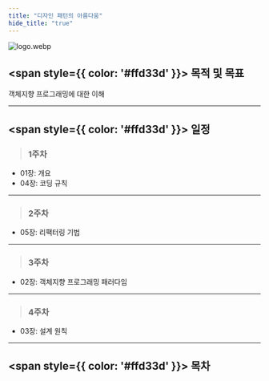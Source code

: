 ```yaml
---
title: "디자인 패턴의 아름다움"
hide_title: "true"
---
```


![logo.webp](../../../static/img/%EB%94%94%EC%9E%90%EC%9D%B8%20%ED%8C%A8%ED%84%B4%EC%9D%98%20%EC%95%84%EB%A6%84%EB%8B%A4%EC%9B%80/logo.webp)
## <span style={{ color: '#ffd33d' }}> 목적 및 목표 </span>
객체지향 프로그래밍에 대한 이해


---
## <span style={{ color: '#ffd33d' }}> 일정 </span>

>### 1주차
- 01장: 개요
- 04장: 코딩 규칙

---
>### 2주차
- 05장: 리팩터링 기법

---
>### 3주차
- 02장: 객체지향 프로그래밍 패러다임

---
>### 4주차
- 03장: 설계 원칙

---


## <span style={{ color: '#ffd33d' }}> 목차 </span>
<FileList/>